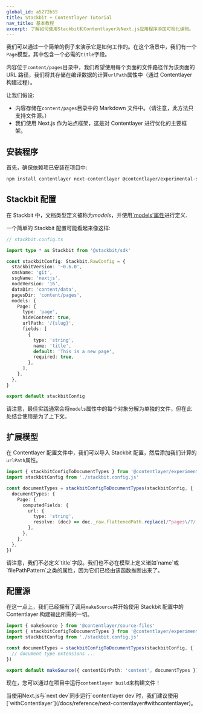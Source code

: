 ```yaml
---
global_id: a5272b55
title: Stackbit + Contentlayer Tutorial
nav_title: 基本教程
excerpt: 了解如何使用Stackbit和Contentlayer为Next.js应用程序添加可视化编辑。
---
```


我们可以通过一个简单的例子来演示它是如何工作的。在这个场景中，我们有一个`Page`模型，其中包含一个必需的`title`字段。

内容位于`content/pages`目录中，我们希望使用每个页面的文件路径作为该页面的 URL 路径，我们将其存储在编译数据的计算`urlPath`属性中（通过 Contentlayer 构建过程）。

让我们假设:

- 内容存储在`content/pages`目录中的 Markdown 文件中。（请注意，此方法只支持文件源。）
- 我们使用 Next.js 作为站点框架，这是对 Contentlayer 进行优化的主要框架。

## 安装程序

首先，确保依赖项已安装在项目中:

```txt
npm install contentlayer next-contentlayer @contentlayer/experimental-source-files-stackbit
```

## Stackbit 配置

在 Stackbit 中，文档类型定义被称为*models*，并使用[`models'属性](https://docs.stackbit.com/reference/config/content-modeling/models)进行定义.

一个简单的 Stackbit 配置可能看起来像这样:

```ts
// stackbit.config.ts

import type * as Stackbit from '@stackbit/sdk'

const stackbitConfig: Stackbit.RawConfig = {
  stackbitVersion: '~0.6.0',
  cmsName: 'git',
  ssgName: 'nextjs',
  nodeVersion: '16',
  dataDir: 'content/data',
  pagesDir: 'content/pages',
  models: {
    Page: {
      type: 'page',
      hideContent: true,
      urlPath: '/{slug}',
      fields: [
        {
          type: 'string',
          name: 'title',
          default: 'This is a new page',
          required: true,
        },
      ],
    },
  },
}

export default stackbitConfig
```

<Callout>请注意，最佳实践通常会将`models`属性中的每个对象分解为单独的文件，但在此处结合使用是为了上下文。</Callout>

## 扩展模型

在 Contentlayer 配置文件中，我们可以导入 Stackbit 配置，然后添加我们计算的`urlPath`属性。

```ts
import { stackbitConfigToDocumentTypes } from '@contentlayer/experimental-source-files-stackbit'
import stackbitConfig from './stackbit.config.js'

const documentTypes = stackbitConfigToDocumentTypes(stackbitConfig, {
  documentTypes: {
    Page: {
      computedFields: {
        url: {
          type: 'string',
          resolve: (doc) => doc._raw.flattenedPath.replace(/^pages\/?/, '/'),
        },
      },
    },
  },
})
```

<Callout>
  请注意，我们不必定义`title`字段。我们也不必在模型上定义诸如`name`或`filePathPattern`之类的属性，因为它们已经由该函数推断出来了。
</Callout>

## 配置源

在这一点上，我们已经拥有了调用`makeSource`并开始使用 Stackbit 配置中的 Contentlayer 构建输出所需的一切。

```ts
import { makeSource } from '@contentlayer/source-files'
import { stackbitConfigToDocumentTypes } from '@contentlayer/experimental-source-files-stackbit'
import stackbitConfig from './stackbit.config.js'

const documentTypes = stackbitConfigToDocumentTypes(stackbitConfig, {
  // document type extensions ...
})

export default makeSource({ contentDirPath: 'content', documentTypes })
```

现在，您可以通过在项目中运行`contentlayer build`来构建文件！

<Callout>
  当使用Next.js与`next dev`同步运行`contentlayer
  dev`时，我们建议使用[`withContentlayer`](/docs/reference/next-contentlayer#withcontentlayer)。
</Callout>
